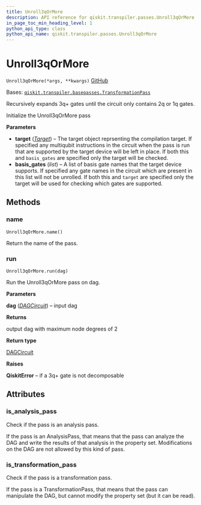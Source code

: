 ```yaml
---
title: Unroll3qOrMore
description: API reference for qiskit.transpiler.passes.Unroll3qOrMore
in_page_toc_min_heading_level: 1
python_api_type: class
python_api_name: qiskit.transpiler.passes.Unroll3qOrMore
---
```


# Unroll3qOrMore

<span id="qiskit.transpiler.passes.Unroll3qOrMore" />

`Unroll3qOrMore(*args, **kwargs)` [GitHub](https://github.com/qiskit/qiskit/tree/stable/0.23/qiskit/transpiler/passes/basis/unroll_3q_or_more.py "view source code")

Bases: [`qiskit.transpiler.basepasses.TransformationPass`](qiskit.transpiler.TransformationPass "qiskit.transpiler.basepasses.TransformationPass")

Recursively expands 3q+ gates until the circuit only contains 2q or 1q gates.

Initialize the Unroll3qOrMore pass

**Parameters**

*   **target** ([*Target*](qiskit.transpiler.Target "qiskit.transpiler.Target")) – The target object reprsenting the compilation target. If specified any multiqubit instructions in the circuit when the pass is run that are supported by the target device will be left in place. If both this and `basis_gates` are specified only the target will be checked.
*   **basis\_gates** (*list*) – A list of basis gate names that the target device supports. If specified any gate names in the circuit which are present in this list will not be unrolled. If both this and `target` are specified only the target will be used for checking which gates are supported.

## Methods

### name

<span id="qiskit.transpiler.passes.Unroll3qOrMore.name" />

`Unroll3qOrMore.name()`

Return the name of the pass.

### run

<span id="qiskit.transpiler.passes.Unroll3qOrMore.run" />

`Unroll3qOrMore.run(dag)`

Run the Unroll3qOrMore pass on dag.

**Parameters**

**dag** ([*DAGCircuit*](qiskit.dagcircuit.DAGCircuit "qiskit.dagcircuit.DAGCircuit")) – input dag

**Returns**

output dag with maximum node degrees of 2

**Return type**

[DAGCircuit](qiskit.dagcircuit.DAGCircuit "qiskit.dagcircuit.DAGCircuit")

**Raises**

**QiskitError** – if a 3q+ gate is not decomposable

## Attributes

<span id="qiskit.transpiler.passes.Unroll3qOrMore.is_analysis_pass" />

### is\_analysis\_pass

Check if the pass is an analysis pass.

If the pass is an AnalysisPass, that means that the pass can analyze the DAG and write the results of that analysis in the property set. Modifications on the DAG are not allowed by this kind of pass.

<span id="qiskit.transpiler.passes.Unroll3qOrMore.is_transformation_pass" />

### is\_transformation\_pass

Check if the pass is a transformation pass.

If the pass is a TransformationPass, that means that the pass can manipulate the DAG, but cannot modify the property set (but it can be read).

